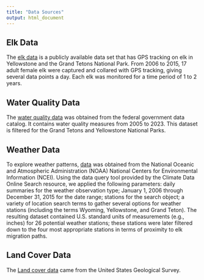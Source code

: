 ```yaml
---
title: "Data Sources"
output: html_document
---
```


## Elk Data
The [elk data](https://www.usgs.gov/data/elk-gps-collar-data-national-elk-refuge-2006-2015) is a publicly available data set that has GPS tracking on elk in Yellowstone and the Grand Tetons National Park. From 2006 to 2015, 17 adult female elk were captured and collared with GPS tracking, giving several data points a day. Each elk was monitored for a time period of 1 to 2 years. 

## Water Quality Data
The [water quality data](https://catalog.data.gov/dataset/greater-yellowstone-network-published-water-quality-data-through-2023-from-the-bicawq01-g-) was obtained from the federal government data catalog. It contains water quality measures from 2005 to 2023. This dataset is filtered for the Grand Tetons and Yellowstone National Parks. 

## Weather Data
To explore weather patterns, [data](https://www.ncdc.noaa.gov/cdo-web/search?datasetid=GHCND) was obtained from the National Oceanic and Atmospheric Administration (NOAA) National Centers for Environmental Information (NCEI). Using the data query tool provided by the Climate Data Online Search resource, we applied the following parameters: daily summaries for the weather observation type; January 1, 2006 through December 31, 2015 for the date range; stations for the search object; a variety of location search terms to gather several options for weather stations (including the terms Wyoming, Yellowstone, and Grand Teton). The resulting dataset contained U.S. standard units of measurements (e.g., inches) for 26 potential weather stations; these stations were later filtered down to the four most appropriate stations in terms of proximity to elk migration paths. 

## Land Cover Data

The [Land cover data](https://www.usgs.gov/programs/gap-analysis-project/science/land-cover-data-download) came from the United States Geological Survey. 